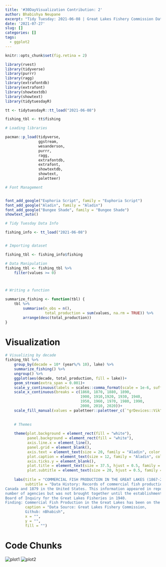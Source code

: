 ```yaml
---
title: '#30DayVisualization Contribution: 2'
author: Bhabishya Neupane
excerpt: "Tidy Tuesday: 2021-06-08 | Great Lakes Fishery Commission Data"
date: '2021-07-27'
slug: []
categories: []
tags:
  - ggplot2
---
```

```r
knitr::opts_chunk$set(fig.retina = 2)
```

```r
library(rvest)
library(tidyverse)
library(purrr)
library(ragg)
library(extrafontdb)
library(extrafont)
library(showtextdb)
library(showtext)
library(tidytuesdayR)
```


```r
tt <- tidytuesdayR::tt_load("2021-06-08")

fishing_tbl <- tt$fishing
```

```r
# Loading libraries

pacman::p_load(tidyverse,
               ggstream,
               wesanderson,
               purrr,
               ragg,
               extrafontdb,
               extrafont,
               showtextdb,
               showtext, 
               paletteer)

# Font Management


font_add_google("Euphoria Script", family = "Euphoria Script")
font_add_google("Aladin", family = "Aladin")
font_add_google("Bungee Shade", family = "Bungee Shade")
showtext_auto()

# Tidy Tuesday Data Info

fishing_info <- tt_load("2021-06-08")


# Importing dataset

fishing_tbl <- fishing_info$fishing

# Data Manipulation 
fishing_tbl <- fishing_tbl %>% 
    filter(values >= 0)



# Writing a function

summarize_fishing <- function(tbl) {
    tbl %>% 
        summarise(n_obs = n(),
                  total_production = sum(values, na.rm = TRUE)) %>% 
        arrange(desc(total_production))
}

```


# Visualization

```r
# Visualizing by decade
fishing_tbl %>% 
    group_by(decade = 10* (year%/% 10), lake) %>% 
    summarize_fishing() %>% 
    ungroup() %>% 
    ggplot(aes(decade, total_production, fill = lake))+
    geom_stream(extra_span = 0.001)+
    scale_y_continuous(labels = scales::comma_format(scale = 1e-6, suffix = "M"))+
    scale_x_continuous(breaks = c(1860, 1870, 1880, 1890,
                                  1900, 1910,1920, 1930, 1940,
                                  1950, 1960, 1970, 1980, 1990,
                                  2000, 2010, 2020))+
    scale_fill_manual(values = paletteer::paletteer_c(`"grDevices::Vik"`, n = 6))+
    
    
    # Themes
    
    theme(plot.background = element_rect(fill = "white"),
          panel.background = element_rect(fill = "white"),
          axis.line.x = element_line(),
          panel.grid = element_blank(),
          axis.text = element_text(size = 20, family = "Aladin", color = "#7B3F00"),
          plot.caption = element_text(size = 12, family = "Aladin", color = "#7B3F00"),
          axis.ticks.y = element_blank(),
          plot.title = element_text(size = 37.5, hjust = 0.5, family = "Aladin", colour = "#7B3F00"),
          plot.subtitle = element_text(size = 20, hjust = 0.5, family = "Aladin", color = "#7B3F00"))+
    
    labs(title = "COMMERCIAL FISH PRODUCTION IN THE GREAT LAKES (1867-2015) BY DECADES",
         subtitle = "Data History: Records of commercial fish production in the Great Lakes were collected as early as 1867 in
Canada and 1879 in the United States. This information appeared in reports and records of a
number of agencies but was not brought together until the establishment of the International
Board of Inquiry for the Great Lakes Fisheries in 1940.
Finding: Commercial Fish Production in the Great Lakes has been on the decline since 1970.",
         caption = "Data Source: Great Lakes Fishery Commission,
         Github: nBhabish",
         x = "",
         y = "", 
         fill = "")

```


# Code Chunks

![plot1](plot1.png)
![plot2](plot2.png)

